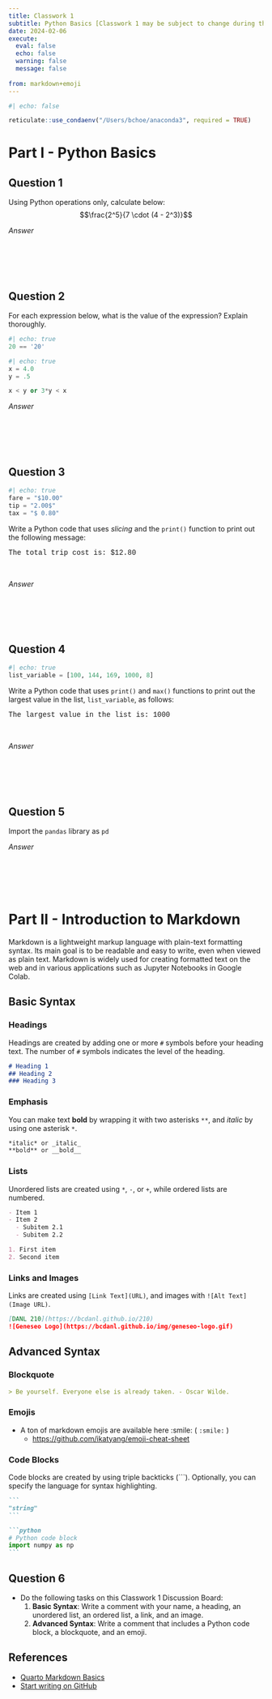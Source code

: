 ```yaml
---
title: Classwork 1
subtitle: Python Basics [Classwork 1 may be subject to change during the Module.]
date: 2024-02-06
execute: 
  eval: false
  echo: false
  warning: false
  message: false
  
from: markdown+emoji
---
```


```r
#| echo: false

reticulate::use_condaenv("/Users/bchoe/anaconda3", required = TRUE)
```

# Part I - Python Basics

## Question 1
Using Python operations only, calculate below:
$$\frac{2^5}{7 \cdot (4 - 2^3)}$$


*Answer*
```python

```

<br><br><br>


## Question 2

For each expression below, what is the value of the expression? Explain thoroughly.

```python
#| echo: true
20 == '20'
```



```python
#| echo: true
x = 4.0
y = .5

x < y or 3*y < x
```


*Answer*
```python

```

<br><br><br>



## Question 3


```python
#| echo: true
fare = "$10.00"
tip = "2.00$"
tax = "$ 0.80"
```


Write a Python code that uses *slicing* and the `print()` function to print out the following message: 

<div style="font-family:courier">The total trip cost is: $12.80</div>

<br>

*Answer*
```python

```

<br><br><br>

## Question 4

```python
#| echo: true
list_variable = [100, 144, 169, 1000, 8]
```


Write a Python code that uses `print()` and `max()` functions to print out the largest value in the list, `list_variable`, as follows:

<div style="font-family:courier">The largest value in the list is: 1000</div>

<br>

*Answer*
```python

```


    
<br><br><br>


## Question 5

Import the `pandas` library as `pd`


*Answer*
```python

```

<br><br><br>


# Part II - Introduction to Markdown

Markdown is a lightweight markup language with plain-text formatting syntax. Its main goal is to be readable and easy to write, even when viewed as plain text. Markdown is widely used for creating formatted text on the web and in various applications such as Jupyter Notebooks in Google Colab. 

## Basic Syntax

### Headings
Headings are created by adding one or more `#` symbols before your heading text. The number of `#` symbols indicates the level of the heading.

```markdown
# Heading 1
## Heading 2
### Heading 3
```

### Emphasis
You can make text **bold** by wrapping it with two asterisks `**`, and *italic* by using one asterisk `*`.

```markdown
*italic* or _italic_
**bold** or __bold__
```

### Lists
Unordered lists are created using `*`, `-`, or `+`, while ordered lists are numbered.

```markdown
- Item 1
- Item 2
  - Subitem 2.1
  - Subitem 2.2
```

```markdown
1. First item
2. Second item
```

### Links and Images
Links are created using `[Link Text](URL)`, and images with `![Alt Text](Image URL)`.

```markdown
[DANL 210](https://bcdanl.github.io/210)
![Geneseo Logo](https://bcdanl.github.io/img/geneseo-logo.gif)
```

## Advanced Syntax

### Blockquote

```markdown
> Be yourself. Everyone else is already taken. - Oscar Wilde.
```


### Emojis

- A ton of markdown emojis are available here :smile: ( `:smile:` )
  - [https://github.com/ikatyang/emoji-cheat-sheet](https://github.com/ikatyang/emoji-cheat-sheet)



### Code Blocks
Code blocks are created by using triple backticks (```). Optionally, you can specify the language for syntax highlighting.


````markdown
```
"string"
```
````

````markdown
```python
# Python code block
import numpy as np
```
````


## Question 6

- Do the following tasks on this Classwork 1 Discussion Board:
  1. **Basic Syntax**: Write a comment with your name, a heading, an unordered list, an ordered list, a link, and an image.
  2. **Advanced Syntax**: Write a comment that includes a Python code block, a blockquote, and an emoji.



## References
- [Quarto Markdown Basics](https://quarto.org/docs/authoring/markdown-basics.html)
- [Start writing on GitHub](https://docs.github.com/en/get-started/writing-on-github/getting-started-with-writing-and-formatting-on-github/basic-writing-and-formatting-syntax)

